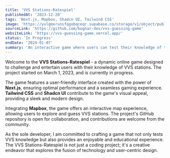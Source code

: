 ```yaml
---
title: 'VVS Stations-Ratespiel'
publishedAt: '2023-12-20'
tags: 'Next.js, Mapbox, Shadcn UI, Tailwind CSS'
image: 'https://yvlgmxrunsfqgobqceqr.supabase.co/storage/v1/object/public/images/vvs-guessing-game.vercel.app_.png'
sourceLink: 'https://github.com/bognar-dev/vvs-guessing-game'
websiteLink: 'https://vvs-guessing-game.vercel.app/'
status: 'In Progress'
endDate: '2024-01-07'
summary: 'An interactive game where users can test their knowledge of the Stuttgart transit system.'
---
```


Welcome to the **VVS Stations-Ratespiel** - a dynamic online game designed to challenge and entertain users with their knowledge of VVS stations. The project started on March 1, 2023, and is currently in progress.

The game features a user-friendly interface created with the power of **Next.js**, ensuring optimal performance and a seamless gaming experience. **Tailwind CSS** and **Shadcn UI** contribute to the game's visual appeal, providing a sleek and modern design.

Integrating **Mapbox**, the game offers an interactive map experience, allowing users to explore and guess VVS stations. The project's GitHub repository is open for collaboration, and contributions are welcome from the community.

As the sole developer, I am committed to crafting a game that not only tests VVS knowledge but also provides an enjoyable and educational experience. The VVS Stations-Ratespiel is not just a coding project; it's a creative endeavor that explores the fusion of technology and user-centric design.
